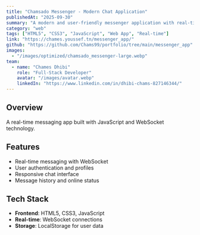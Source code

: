 ```yaml
---
title: "Chamsado Messenger - Modern Chat Application"
publishedAt: "2025-09-30"
summary: "A modern and user-friendly messenger application with real-time messaging, secure communication, user profiles, and group chat functionality."
category: "web"
tags: ["HTML5", "CSS3", "JavaScript", "Web App", "Real-time"]
link: "https://chames.youssef.tn/messenger_app/"
github: "https://github.com/Chams99/portfolio/tree/main/messenger_app"
images:
  - "/images/optimized/chamsado_messenger-large.webp"
team:
  - name: "Chames Dhibi"
    role: "Full-Stack Developer"
    avatar: "/images/avatar.webp"
    linkedIn: "https://www.linkedin.com/in/dhibi-chams-827146344/"
---
```


## Overview

A real-time messaging app built with JavaScript and WebSocket technology.

## Features

- Real-time messaging with WebSocket
- User authentication and profiles
- Responsive chat interface
- Message history and online status

## Tech Stack

- **Frontend**: HTML5, CSS3, JavaScript
- **Real-time**: WebSocket connections
- **Storage**: LocalStorage for user data


